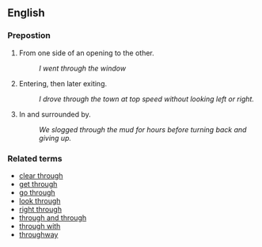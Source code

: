 ==English==

===Prepostion===

# From one side of an opening to the other.
#: ''I went through the window''
# Entering, then later exiting.
#: ''I drove through the town at top speed without looking left or right.''
# In and surrounded by.
#: ''We slogged through the mud for hours before turning back and giving up.''

===Related terms===
*[[clear through]]
*[[get through]]
*[[go through]]
*[[look through]]
*[[right through]]
*[[through and through]]
*[[through with]]
*[[throughway]]